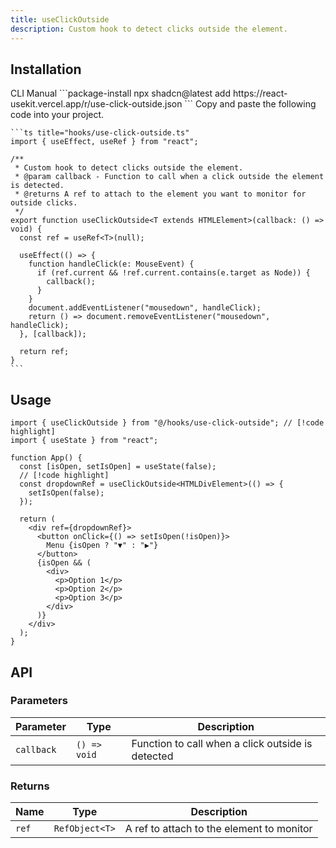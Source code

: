 ```yaml
---
title: useClickOutside
description: Custom hook to detect clicks outside the element.
---
```


## Installation

<CodeTabs>
  <TabsList>
    <TabsTrigger value="cli">CLI</TabsTrigger>
    <TabsTrigger value="manual">Manual</TabsTrigger>
  </TabsList>
  
  <TabsContent value="cli">
    ```package-install
    npx shadcn@latest add https://react-usekit.vercel.app/r/use-click-outside.json
    ```
  </TabsContent>
  
  <TabsContent value="manual">
    Copy and paste the following code into your project.

    ```ts title="hooks/use-click-outside.ts"
    import { useEffect, useRef } from "react";

    /**
     * Custom hook to detect clicks outside the element.
     * @param callback - Function to call when a click outside the element is detected.
     * @returns A ref to attach to the element you want to monitor for outside clicks.
     */
    export function useClickOutside<T extends HTMLElement>(callback: () => void) {
      const ref = useRef<T>(null);

      useEffect(() => {
        function handleClick(e: MouseEvent) {
          if (ref.current && !ref.current.contains(e.target as Node)) {
            callback();
          }
        }
        document.addEventListener("mousedown", handleClick);
        return () => document.removeEventListener("mousedown", handleClick);
      }, [callback]);

      return ref;
    }
    ```

  </TabsContent>
</CodeTabs>

## Usage

```tsx
import { useClickOutside } from "@/hooks/use-click-outside"; // [!code highlight]
import { useState } from "react";

function App() {
  const [isOpen, setIsOpen] = useState(false);
  // [!code highlight]
  const dropdownRef = useClickOutside<HTMLDivElement>(() => {
    setIsOpen(false);
  });

  return (
    <div ref={dropdownRef}>
      <button onClick={() => setIsOpen(!isOpen)}>
        Menu {isOpen ? "▼" : "▶"}
      </button>
      {isOpen && (
        <div>
          <p>Option 1</p>
          <p>Option 2</p>
          <p>Option 3</p>
        </div>
      )}
    </div>
  );
}
```

## API

### Parameters

| Parameter  | Type         | Description                                       |
| ---------- | ------------ | ------------------------------------------------- |
| `callback` | `() => void` | Function to call when a click outside is detected |

### Returns

| Name  | Type           | Description                               |
| ----- | -------------- | ----------------------------------------- |
| `ref` | `RefObject<T>` | A ref to attach to the element to monitor |
